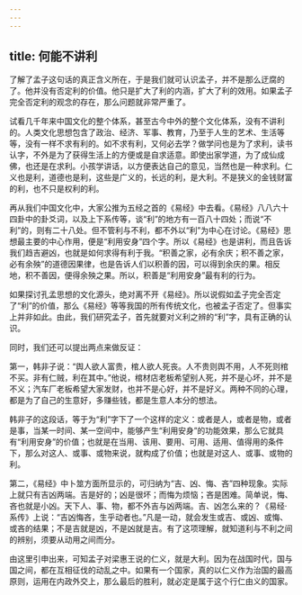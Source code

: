```yaml
---
---
---
```

title: 何能不讲利
---




了解了孟子这句话的真正含义所在，于是我们就可认识孟子，并不是那么迂腐的了。他并没有否定利的价值。他只是扩大了利的内涵，扩大了利的效用。如果孟子完全否定利的观念的存在，那么问题就非常严重了。

试看几千年来中国文化的整个体系，甚至古今中外的整个文化体系，没有不讲利的。人类文化思想包含了政治、经济、军事、教育，乃至于人生的艺术、生活等等，没有一样不求有利的。如不求有利，又何必去学？做学问也是为了求利，读书认字，不外是为了获得生活上的方便或是自求适意。即使出家学道，为了成仙成佛，也还是在求利。小孩学讲话，以方便表达自己的意见，当然也是一种求利。仁义也是利，道德也是利，这些是广义的，长远的利，是大利。不是狭义的金钱财富的利，也不只是权利的利。

再从我们中国文化中，大家公推为五经之首的《易经》中去看。《易经》八八六十四卦中的卦爻词，以及上下系传等，谈“利”的地方有一百八十四处；而说“不利”的，则有二十八处。但不管利与不利，都不外以“利”为中心在讨论。《易经》思想最主要的中心作用，便是“利用安身”四个字。所以《易经》也是讲利，而且告诉我们趋吉避凶，也就是如何求得有利于我。“积善之家，必有余庆；积不善之家，必有余殃”的道德因果律，也是告诉人们以积善的因，可以得到余庆的果。相反地，积不善因，便得余殃之果。所以，积善是“利用安身”最有利的行为。

如果探讨孔孟思想的文化源头，绝对离不开《易经》。所以说假如孟子完全否定了“利”的价值，那么《易经》等等我国的所有传统文化，也被孟子否定了。但事实上并非如此。由此，我们研究孟子，首先就要对义利之辨的“利”字，具有正确的认识。

同时，我们还可以提出两点来做反证：

第一，韩非子说：“舆人欲人富贵，棺人欲人死丧。人不贵则舆不用，人不死则棺不买。非有仁贼，利在其中。”他说，棺材店老板希望别人死，并不是心坏，并不是不义；汽车厂老板希望大家发财，也并不是心好，并不是好义。两种不同的心理，都是为了自己的生意好，多赚些钱，都是生意人本分的想法。

韩非子的这段话，等于为“利”字下了一个这样的定义：或者是人，或者是物，或者是事，当某一时间、某一空间中，能够产生“利用安身”的功能效果，那么它就具有“利用安身”的价值；也就是在当用、该用、要用、可用、适用、值得用的条件下，那么对这人、或事、或物来说，就构成了价值；也就是对这人、或事、或物的利。

第二，《易经》中卜筮方面所显示的，可归纳为“吉、凶、悔、吝”四种现象。实际上就只有吉凶两端。吉是好的；凶是很坏；而悔为烦恼；吝是困难。简单说，悔、吝也就是小凶。天下人、事、物，都不外吉与凶两端。吉、凶怎么来的？《易经·系传》上说：“吉凶悔吝，生乎动者也。”凡是一动，就会发生或吉、或凶、或悔、或吝的结果；不是吉就是凶，不是凶就是吉。有了这项理解，就知道利与不利之间的辨别，须要从动用之间而分。

由这里引申出来，可知孟子对梁惠王说的仁义，就是大利。因为在战国时代，国与国之间，都在互相征伐的动乱之中。如果有一个国家，真的以仁义作为治国的最高原则，运用在内政外交上，那么最后的胜利，就必定是属于这个行仁由义的国家。